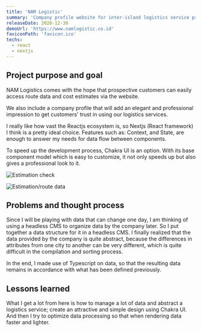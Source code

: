 ```yaml
---
title: 'NAM Logistic'
summary: 'Company profile website for inter-island logistics service providers in Indonesia.'
releaseDate: 2020-12-30
demoUrl: 'https://www.namlogistic.co.id'
faviconPath: 'favicon.ico'
techs:
  - react
  - nextjs
---
```


## Project purpose and goal

NAM Logistics comes with the hope that prospective customers can easily access route data and cost estimates via the website.

We also include a company profile that will add an elegant and professional impression to get customers' trust in using our logistics services.

I really like how vast the Reactjs ecosystem is, so Nextjs (React framework) I think is a pretty ideal choice. Features such as: Context, and State, are enough to answer my needs for data flow between components.

To speed up the development process, Chakra UI is an option. With its base component model which is easy to customize, it not only speeds up but also gives a professional look to it.

![Estimation check](/static/projects/namlogistic/estimate.png)

![Estimation/route data](/static/projects/namlogistic/data.png)

## Problems and thought process

Since I will be playing with data that can change one day, I am thinking of using a headless CMS to organize data by the company later. So I put together a data structure for it in a headless CMS. I finally realized that the data provided by the company is quite abstract, because the differences in attributes from one city to another can be very different, which is quite difficult in the compilation and sorting process.

In the end, I made use of Typescript on data, so that the resulting data remains in accordance with what has been defined previously.

## Lessons learned

What I get a lot from here is how to manage a lot of data and abstract a logistics service; create an attractive and simple design using Chakra UI. And then I try to optimize data processing so that when rendering data faster and lighter.
